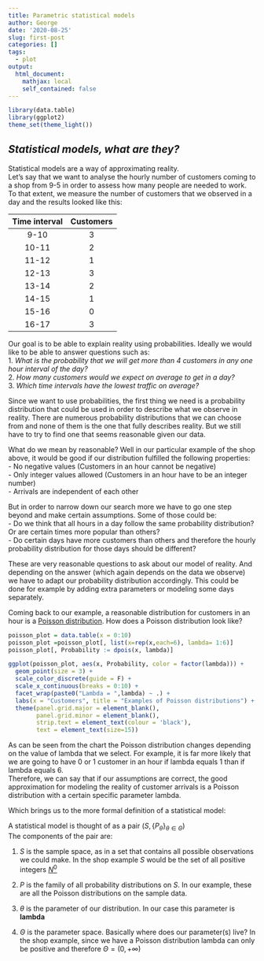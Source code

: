 ```yaml
---
title: Parametric statistical models
author: George
date: '2020-08-25'
slug: first-post
categories: []
tags:
  - plot
output:
  html_document:
    mathjax: local
    self_contained: false
---
```


```r
library(data.table)
library(ggplot2)
theme_set(theme_light())
```

## _Statistical models, what are they?_

Statistical models are a way of approximating reality.  
Let's say that we want to analyse the hourly number of customers coming to a shop from 9-5 in order to assess how many people are needed to work. To that extent, we measure the number of customers that we observed in a day and the results looked like this:

|Time interval|Customers|
|:----:|:-----:|
|9-10|  3  |
|10-11|  2  |
|11-12|  1  |
|12-13|  3  |
|13-14|  2  |
|14-15|  1  |
|15-16|  0  |
|16-17|  3  |

Our goal is to be able to explain reality using probabilities. Ideally we would like to be able to answer questions such as:  
1. _What is the probability that we will get more than 4 customers in any one hour interval of the day?_  
2. _How many customers would we expect on average to get in a day?_  
3. _Which time intervals have the lowest traffic on average?_

Since we want to use probabilities, the first thing we need is a probability distribution that could be used in order to describe what we observe in reality. There are numerous probability distributions that we can choose from and none of them is the one that fully describes reality. But we still have to try to find one that seems reasonable given our data.

What do we mean by reasonable? 
Well in our particular example of the shop above, it would be good if our distribution fulfilled the following properties:  
- No negative values (Customers in an hour cannot be negative)  
- Only integer values allowed (Customers in an hour have to be an integer number)  
- Arrivals are independent of each other

But in order to narrow down our search more we have to go one step beyond and make certain assumptions. Some of those could be:  
- Do we think that all hours in a day follow the same probability distribution? Or are certain times more popular than others?  
- Do certain days have more customers than others and therefore the hourly probability distribution for those days should be different?

These are very reasonable questions to ask about our model of reality. And depending on the answer (which again depends on the data we observe) we have to adapt our probability distribution accordingly. This could be done for example by adding extra parameters or modeling some days separately. 

Coming back to our example, a reasonable distribution for customers in an hour is a [Poisson distribution](https://en.wikipedia.org/wiki/Poisson_distribution). How does a Poisson distribution look like?

```r

poisson_plot = data.table(x = 0:10)
poisson_plot =poisson_plot[, list(x=rep(x,each=6), lambda= 1:6)]
poisson_plot[, Probability := dpois(x, lambda)]

ggplot(poisson_plot, aes(x, Probability, color = factor(lambda))) +
  geom_point(size = 3) +
  scale_color_discrete(guide = F) +
  scale_x_continuous(breaks = 0:10) +
  facet_wrap(paste0("Lambda = ",lambda) ~ .) +
  labs(x = "Customers", title = "Examples of Poisson distributions") +
  theme(panel.grid.major = element_blank(),
        panel.grid.minor = element_blank(),
        strip.text = element_text(colour = 'black'),
        text = element_text(size=15))

```
As can be seen from the chart the Poisson distribution changes depending on the value of lambda that we select. For example, it is far more likely that we are going to have 0 or 1 customer in an hour if lambda equals 1 than if lambda equals 6.  
Therefore, we can say that if our assumptions are correct, the good approximation for modeling the reality of customer arrivals is a Poisson distribution with a certain specific parameter lambda.


Which brings us to the more formal definition of a statistical model:

A statistical model is thought of as a pair ${\left(S, \{ P_\theta \} _{\theta \in \Theta }\right)}$  
The components of the pair are:  

1. $S$ is the sample space, as in a set that contains all possible observations we could make. In the shop example $S$ would be the set of all positive integers [$N^0$](https://en.wikipedia.org/wiki/Natural_number#Notation)

2. ${P}$ is the family of all probability distributions on $S$. In our example, these are all the Poisson distributions on the sample data.

3. $\theta$ is the parameter of our distribution. In our case this parameter is **lambda**  

4. ${\Theta}$ is the parameter space. Basically where does our parameter(s) live? In the shop example, since we have a Poisson distribution lambda can only be positive and therefore $\Theta = (0, +\infty)$ 
